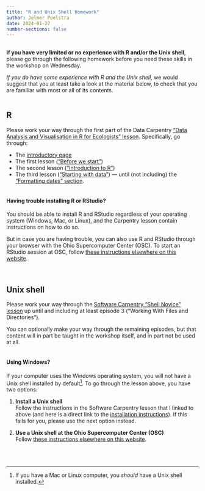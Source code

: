 ```yaml
---
title: "R and Unix Shell Homework"
author: Jelmer Poelstra
date: 2024-01-27
number-sections: false
---
```


<hr style="height:1pt; visibility:hidden;" />

**If you have very limited or no experience with R and/or the Unix shell**, please go through the following homework before you need these skills in the workshop on Wednesday.

*If you do have some experience with R and the Unix shell*, we would suggest that you at least take a look at the material below, to check that you are familiar with most or all of its contents.

<hr style="height:1pt; visibility:hidden;" />

## R

Please work your way through the first part of the Data Carpentry ["Data Analysis and Visualisation in R for Ecologists" lesson](https://datacarpentry.org/R-ecology-lesson/index.html). Specifically, go through:

-   The [introductory page](https://datacarpentry.org/R-ecology-lesson/index.html)
-   The first lesson (["Before we start"](https://datacarpentry.org/R-ecology-lesson/00-before-we-start.html))
-   The second lesson (["Introduction to R"](https://datacarpentry.org/R-ecology-lesson/01-intro-to-r.html))
-   The third lesson (["Starting with data"](https://datacarpentry.org/R-ecology-lesson/02-starting-with-data.html)) --- until (not including) the ["Formatting dates" section](https://datacarpentry.org/R-ecology-lesson/02-starting-with-data.html#formatting-dates).

<hr style="height:1pt; visibility:hidden;" />

::: callout-tip
#### Having trouble installing R or RStudio?

You should be able to install R and RStudio regardless of your operating system (Windows, Mac, or Linux), and the Carpentry lesson contain instructions on how to do so.

But in case you are having trouble, you can also use R and RStudio through your browser with the Ohio Supercomputer Center (OSC). To start an RStudio session at OSC, follow [these instructions elsewhere on this website](rstudio.qmd).
:::

<br>

## Unix shell

Please work your way through the [Software Carpentry "Shell Novice" lesson](https://swcarpentry.github.io/shell-novice/) up until and including at least episode 3 ("Working With Files and Directories").

You can optionally make your way through the remaining episodes, but that content will in part be taught in the workshop itself, and in part not be used at all.

<hr style="height:1pt; visibility:hidden;" />

::: callout-tip
#### Using Windows?

If your computer uses the Windows operating system, you will not have a Unix shell installed by default[^1]. To go through the lesson above, you have two options:

1.  **Install a Unix shell**\
    Follow the instructions in the Software Carpentry lesson that I linked to above (and here is a direct link to the [installation instructions](https://carpentries.github.io/workshop-template/install_instructions/#shell)). If this fails for you, please use the next option instead.

2.  **Use a Unix shell at the Ohio Supercomputer Center (OSC)**\
    Follow [these instructions elsewhere on this website](open_shell.qmd).
:::

[^1]: If you have a Mac or Linux computer, you *should* have a Unix shell installed.

<br> <br>
